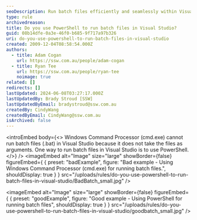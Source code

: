 ```yaml
---
seoDescription: Run batch files efficiently and seamlessly within Visual Studio by utilizing PowerShell's capabilities, eliminating compatibility issues with Windows Command Processor.
type: rule
archivedreason:
title: Do you use PowerShell to run batch files in Visual Studio?
guid: 08b14dfe-0a3e-46f0-b685-9f717a97b326
uri: do-you-use-powershell-to-run-batch-files-in-visual-studio
created: 2009-12-04T08:58:54.000Z
authors:
  - title: Adam Cogan
    url: https://ssw.com.au/people/adam-cogan
  - title: Ryan Tee
    url: https://ssw.com.au/people/ryan-tee
    noimage: true
related: []
redirects: []
lastUpdated: 2024-06-08T03:27:17.000Z
lastUpdatedBy: Brady Stroud [SSW]
lastUpdatedByEmail: bradystroud@ssw.com.au
createdBy: CindyWang
createdByEmail: CindyWang@ssw.com.au
isArchived: false
---
```


<introEmbed
  body={<>
Windows Command Processor (cmd.exe) cannot run batch files (.bat) in Visual Studio because it does not take the files as arguments. One way to run batch files in Visual Studio is to use PowerShell.
  </>}
/>
<imageEmbed
  alt="Image"
  size="large"
  showBorder={false}
  figureEmbed={ {
    preset: "badExample",
    figure: "Bad example - Using Windows Command Processor (cmd.exe) for running batch files.",
    shouldDisplay: true
  } }
  src="/uploads/rules/do-you-use-powershell-to-run-batch-files-in-visual-studio/BadBatch_small.jpg"
/>

<imageEmbed
  alt="Image"
  size="large"
  showBorder={false}
  figureEmbed={ {
    preset: "goodExample",
    figure: "Good example - Using PowerShell for running batch files",
    shouldDisplay: true
  } }
  src="/uploads/rules/do-you-use-powershell-to-run-batch-files-in-visual-studio/goodbatch_small.jpg"
/>
